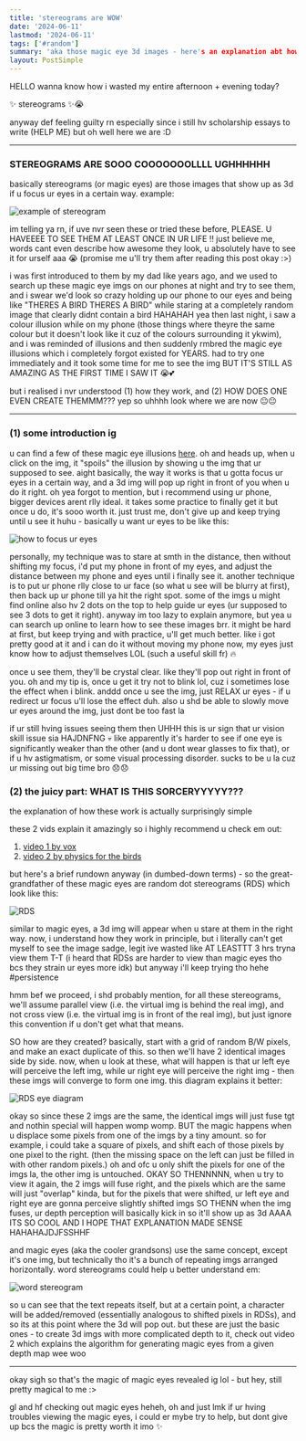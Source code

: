 ```yaml
---
title: 'stereograms are WOW'
date: '2024-06-11'
lastmod: '2024-06-11'
tags: ['#random']
summary: 'aka those magic eye 3d images - here's an explanation abt how they work'
layout: PostSimple
---
```


HELLO wanna know how i wasted my entire afternoon + evening today?

✨ stereograms ✨😭

anyway def feeling guilty rn especially since i still hv scholarship essays to write (HELP ME) but oh well here we are :D

---

### STEREOGRAMS ARE SOOO COOOOOOOLLLL UGHHHHHH

basically stereograms (or magic eyes) are those images that show up as 3d if u focus ur eyes in a certain way. example:

![example of stereogram](/static/images/blogs/stereogram-1.jpg)

im telling ya rn, if uve nvr seen these or tried these before, PLEASE. U HAVEEEE TO SEE THEM AT LEAST ONCE IN UR LIFE ‼️ just believe me, words cant even describe how awesome they look, u absolutely have to see it for urself aaa 😭 (promise me u'll try them after reading this post okay :>)

i was first introduced to them by my dad like years ago, and we used to search up these magic eye imgs on our phones at night and try to see them, and i swear we'd look so crazy holding up our phone to our eyes and being like "THERES A BIRD THERES A BIRD" while staring at a completely random image that clearly didnt contain a bird HAHAHAH yea then last night, i saw a colour illusion while on my phone (those things where theyre the same colour but it doesn't look like it cuz of the colours surrounding it ykwim), and i was reminded of illusions and then suddenly rmbred the magic eye illusions which i completely forgot existed for YEARS. had to try one immediately and it took some time for me to see the img BUT IT'S STILL AS AMAZING AS THE FIRST TIME I SAW IT 😭💕

but i realised i nvr understood (1) how they work, and (2) HOW DOES ONE EVEN CREATE THEMMM??? yep so uhhhh look where we are now 😐😐

---

### (1) some introduction ig

u can find a few of these magic eye illusions [here](https://www.magiceye.com/stwkdisp.htm). oh and heads up, when u click on the img, it "spoils" the illusion by showing u the img that ur supposed to see. aight basically, the way it works is that u gotta focus ur eyes in a certain way, and a 3d img will pop up right in front of you when u do it right. oh yea forgot to mention, but i recommend using ur phone, bigger devices arent rlly ideal. it takes some practice to finally get it but once u do, it's sooo worth it. just trust me, don't give up and keep trying until u see it huhu - basically u want ur eyes to be like this:

![how to focus ur eyes](/static/images/blogs/stereogram-2.jpg)

personally, my technique was to stare at smth in the distance, then without shifting my focus, i'd put my phone in front of my eyes, and adjust the distance between my phone and eyes until i finally see it. another technique is to put ur phone rlly close to ur face (so what u see will be blurry at first), then back up ur phone till ya hit the right spot. some of the imgs u might find online also hv 2 dots on the top to help guide ur eyes (ur supposed to see 3 dots to get it right). anyway im too lazy to explain anymore, but yea u can search up online to learn how to see these images brr. it might be hard at first, but keep trying and with practice, u'll get much better. like i got pretty good at it and i can do it without moving my phone now, my eyes just know how to adjust themselves LOL (such a useful skill fr) 🔥

once u see them, they'll be crystal clear. like they'll pop out right in front of you. oh and my tip is, once u get it try not to blink lol, cuz i sometimes lose the effect when i blink. anddd once u see the img, just RELAX ur eyes - if u redirect ur focus u'll lose the effect duh. also u shd be able to slowly move ur eyes around the img, just dont be too fast la

if ur still hving issues seeing them then UHHH this is ur sign that ur vision skill issue sia HAJDNFNG 💀 like apparently it's harder to see if one eye is significantly weaker than the other (and u dont wear glasses to fix that), or if u hv astigmatism, or some visual processing disorder. sucks to be u la cuz ur missing out big time bro 😞😞

### (2) the juicy part: WHAT IS THIS SORCERYYYYY???

the explanation of how these work is actually surprisingly simple

these 2 vids explain it amazingly so i highly recommend u check em out:
1. [video 1 by vox](https://youtu.be/v8O8Em_RPNg?si=fJp7DMK6t3SLGgjt)
2. [video 2 by physics for the birds](https://youtu.be/-okxLz1UauA?si=wXX7bJ6jYrPsH5t1)

but here's a brief rundown anyway (in dumbed-down terms) - so the great-grandfather of these magic eyes are random dot stereograms (RDS) which look like this:

![RDS](/static/images/blogs/stereogram-3.jpg)

similar to magic eyes, a 3d img will appear when u stare at them in the right way. now, i understand how they work in principle, but i literally can't get myself to see the image sadge, legit ive wasted like AT LEASTTT 3 hrs tryna view them T-T (i heard that RDSs are harder to view than magic eyes tho bcs they strain ur eyes more idk) but anyway i'll keep trying tho hehe #persistence

hmm bef we proceed, i shd probably mention, for all these stereograms, we'll assume parallel view (i.e. the virtual img is behind the real img), and not cross view (i.e. the virtual img is in front of the real img), but just ignore this convention if u don't get what that means.

SO how are they created? basically, start with a grid of random B/W pixels, and make an exact duplicate of this. so then we'll have 2 identical images side by side. now, when u look at these, what will happen is that ur left eye will perceive the left img, while ur right eye will perceive the right img - then these imgs will converge to form one img. this diagram explains it better:

![RDS eye diagram](/static/images/blogs/stereogram-5.jpg)

okay so since these 2 imgs are the same, the identical imgs will just fuse tgt and nothin special will happen womp womp. BUT the magic happens when u displace some pixels from one of the imgs by a tiny amount. so for example, i could take a square of pixels, and shift each of those pixels by one pixel to the right. (then the missing space on the left can just be filled in with other random pixels.) oh and ofc u only shift the pixels for one of the imgs la, the other img is untouched. OKAY SO THENNNNN, when u try to view it again, the 2 imgs will fuse right, and the pixels which are the same will just "overlap" kinda, but for the pixels that were shifted, ur left eye and right eye are gonna perceive slightly shifted imgs SO THENN when the img fuses, ur depth perception will basically kick in so it'll show up as 3d AAAA ITS SO COOL AND I HOPE THAT EXPLANATION MADE SENSE HAHAHAJDJFSSHHF

and magic eyes (aka the cooler grandsons) use the same concept, except it's one img, but technically tho it's a bunch of repeating imgs arranged horizontally. word stereograms could help u better understand em:

![word stereogram](/static/images/blogs/stereogram-4.jpg)

so u can see that the text repeats itself, but at a certain point, a character will be added/removed (essentially analogous to shifted pixels in RDSs), and so its at this point where the 3d will pop out. but these are just the basic ones - to create 3d imgs with more complicated depth to it, check out video 2 which explains the algorithm for generating magic eyes from a given depth map wee woo

---

okay sigh so that's the magic of magic eyes revealed ig lol - but hey, still pretty magical to me :>

gl and hf checking out magic eyes heheh, oh and just lmk if ur hving troubles viewing the magic eyes, i could er mybe try to help, but dont give up bcs the magic is pretty worth it imo ✨
